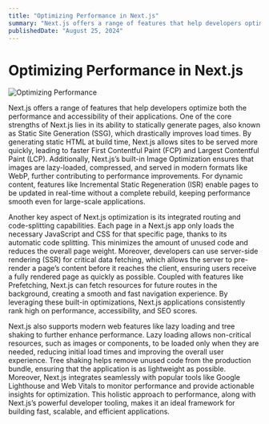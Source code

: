 ```yaml
---
title: "Optimizing Performance in Next.js"
summary: "Next.js offers a range of features that help developers optimize both the performance and accessibility of their applications. One of the core strengths of Next.js lies in its ability to statically generate pages, also known as Static Site Generation (SSG), which drastically improves load times. By generating static HTML at build time, Next.js allows sites to be served more quickly, leading to faster First Contentful Paint (FCP) and Largest Contentful Paint (LCP). Additionally, Next.js’s built-in Image Optimization ensures that images are lazy-loaded, compressed, and served in modern formats like WebP, further contributing to performance improvements. For dynamic content, features like Incremental Static Regeneration (ISR) enable pages to be updated in real-time without a complete rebuild, keeping performance smooth even for large-scale applications."
publishedDate: "August 25, 2024"
---
```


# Optimizing Performance in Next.js

![Optimizing Performance](/blogs/optimizing-performance.webp)

Next.js offers a range of features that help developers optimize both the performance and accessibility of their applications. One of the core strengths of Next.js lies in its ability to statically generate pages, also known as Static Site Generation (SSG), which drastically improves load times. By generating static HTML at build time, Next.js allows sites to be served more quickly, leading to faster First Contentful Paint (FCP) and Largest Contentful Paint (LCP). Additionally, Next.js’s built-in Image Optimization ensures that images are lazy-loaded, compressed, and served in modern formats like WebP, further contributing to performance improvements. For dynamic content, features like Incremental Static Regeneration (ISR) enable pages to be updated in real-time without a complete rebuild, keeping performance smooth even for large-scale applications.

Another key aspect of Next.js optimization is its integrated routing and code-splitting capabilities. Each page in a Next.js app only loads the necessary JavaScript and CSS for that specific page, thanks to its automatic code splitting. This minimizes the amount of unused code and reduces the overall page weight. Moreover, developers can use server-side rendering (SSR) for critical data fetching, which allows the server to pre-render a page’s content before it reaches the client, ensuring users receive a fully rendered page as quickly as possible. Coupled with features like Prefetching, Next.js can fetch resources for future routes in the background, creating a smooth and fast navigation experience. By leveraging these built-in optimizations, Next.js applications consistently rank high on performance, accessibility, and SEO scores.

Next.js also supports modern web features like lazy loading and tree shaking to further enhance performance. Lazy loading allows non-critical resources, such as images or components, to be loaded only when they are needed, reducing initial load times and improving the overall user experience. Tree shaking helps remove unused code from the production bundle, ensuring that the application is as lightweight as possible. Moreover, Next.js integrates seamlessly with popular tools like Google Lighthouse and Web Vitals to monitor performance and provide actionable insights for optimization. This holistic approach to performance, along with Next.js’s powerful developer tooling, makes it an ideal framework for building fast, scalable, and efficient applications.
